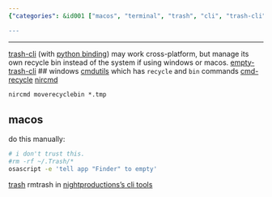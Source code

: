 ```yaml
---
{"categories": &id001 ["macos", "terminal", "trash", "cli", "trash-cli", "cmdutils", "cmd-recycle"], "category": "Trash Management", "date": "2023-08-19 18:09:18", "description": "Learn how to empty the trash on MacOS using a terminal and discover an alternative cross-platform CLI tool called 'trash-cli' for managing your personal recycle bin. Additionally, explore other related tools such as cmdutils, cmd-recycle, and nircmd for Windows.", "tags": *id001, "title": "recycle bin, trash can cli alternative"}

---
```


------
[trash-cli](https://github.com/sindresorhus/trash) (with [python binding](https://github.com/sindresorhus/trash-cli)) may work cross-platform, but manage its own recycle bin instead of the system if using windows or macos.
[empty-trash-cli](https://github.com/sindresorhus/empty-trash-cli)
## windows
[cmdutils](http://www.maddogsw.com/cmdutils/) which has `recycle` and `bin` commands
[cmd-recycle](https://github.com/kizzx2/cmd-recycle/)
[nircmd](http://www.nirsoft.net/utils/nircmd.html)
```cmd
nircmd moverecyclebin *.tmp
```
## macos
do this manually:
```bash
# i don't trust this.
#rm -rf ~/.Trash/*
osascript -e 'tell app "Finder" to empty'
```
[trash](https://hasseg.org/trash/)
rmtrash in [nightproductions's cli tools](http://www.nightproductions.net/cli.htm)
